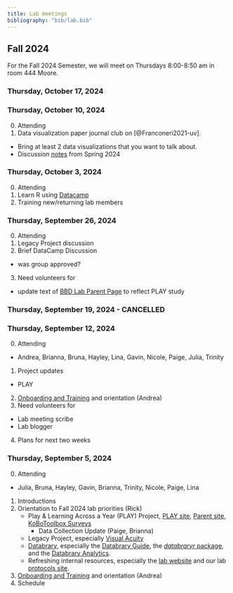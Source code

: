 ```yaml
---
title: Lab meetings
bibliography: "bib/lab.bib"
---
```


## Fall 2024

For the Fall 2024 Semester, we will meet on Thursdays 8:00-8:50 am in room 444 Moore.

### Thursday, October 17, 2024

### Thursday, October 10, 2024

0. Attending
1. Data visualization paper journal club on [@Franconeri2021-uv].
  - Bring at least 2 data visualizations that you want to talk about.
  - Discussion [notes](lab-mtg-talks/franconeri-etal-2021.qmd) from Spring 2024

### Thursday, October 3, 2024

0. Attending
1. Learn R using [Datacamp](https://www.datacamp.com/) 
2. Training new/returning lab members
  
### Thursday, September 26, 2024

0. Attending
1. Legacy Project discussion
2. Brief DataCamp Discussion
  - was group approved?
3. Need volunteers for
  - update text of [BBD Lab Parent Page](https://gilmore-lab.github.io/parents.html) to reflect PLAY study

### Thursday, September 19, 2024 - CANCELLED

### Thursday, September 12, 2024

0. Attending
  - Andrea, Brianna, Bruna, Hayley, Lina, Gavin, Nicole, Paige, Julia, Trinity
1. Project updates
  - PLAY
2. [Onboarding and Training](https://gilmore-lab.github.io/protocols) and orientation (Andrea)
3. Need volunteers for
  - Lab meeting scribe
  - Lab blogger
4. Plans for next two weeks

### Thursday, September 5, 2024

0. Attending
  - Julia, Bruna, Hayley, Gavin, Brianna, Trinity, Nicole, Paige, Lina
1. Introductions
2. Orientation to Fall 2024 lab priorities (Rick)
    - Play & Learning Across a Year (PLAY) Project, [PLAY site](https://play-project.org), [Parent site](https://anhourinthelife.org), [KoBoToolbox Surveys](https://PLAY-behaviorome.github.io/KoBoToolbox/)
        - Data Collection Update (Paige, Brianna)
    - Legacy Project, especially [Visual Acuity](https://gilmore-lab.github.io/visual-acuity/)
    - [Databrary](https://databrary.org), especially the [Databrary Guide](https://databrary.github.io/guide), the [*databraryr* package](https://databrary.github.io/databraryr), and the [Databrary Analytics](https://databrary.github.io/analytics).
    - Refreshing internal resources, especially the [lab website](https://gilmore-lab.github.io) and our lab [protocols site](https://gilmore-lab.github.io/protocols).
3. [Onboarding and Training](https://gilmore-lab.github.io/protocols) and orientation (Andrea)
4. Schedule
